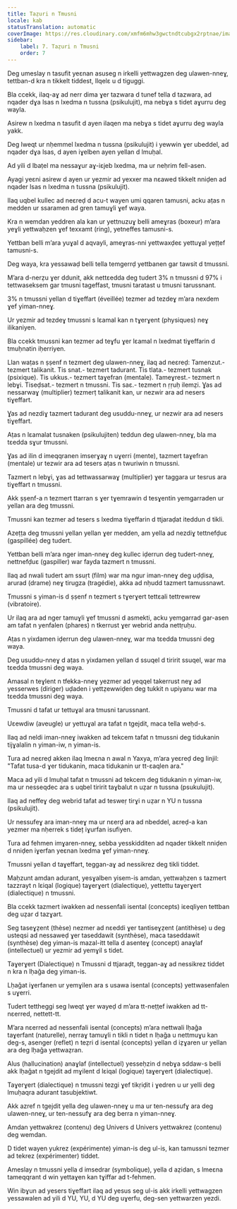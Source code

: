 ```yaml
---
title: Taẓuri n Tmusni
locale: kab
statusTranslation: automatic
coverImage: https://res.cloudinary.com/xmfm6mhw3gwctndtcubgx2rptnae/image/upload/v1741354419/small_cover_la_gran_rebelion_28716e29d2.webp
sidebar:
    label: 7. Taẓuri n Tmusni
    order: 7
---
```

Deg umeslay n tasufit yeɛnan asuseg n irkelli yettwagzen deg ulawen-nneɣ, tettban-d kra n tikkelt tiddest, llqelɛ u d tiguggi.

Bla ccekk, ilaq-aɣ ad nerr dima ɣer tazwara d tunef tella d tazwara, ad nqader dɣa lsas n lxedma n tussna (psikulujit), ma nebɣa s tidet aɣurru deg wayla.

Asirew n lxedma n tasufit d ayen ilaqen ma nebɣa s tidet aɣurru deg wayla yakk.

Deg lweqt ur nḥemmel lxedma n tussna (psikulujit) i yewwin ɣer ubeddel, ad nqader dɣa lsas, d ayen iɣelben ayen yellan d lmuḥal.

Ad yili d lbaṭel ma nessaɣur aɣ-iɛjeb lxedma, ma ur neḥrim fell-asen.

Ayagi yeɛni asirew d ayen ur yezmir ad yexxer ma nɛawed tikkelt nniḍen ad nqader lsas n lxedma n tussna (psikulujit).

Ilaq uqbel kullec ad neɛreḍ d acu-t wayen umi qqaren tamusni, acku aṭas n medden ur ssaramen ad gren tamuɣli ɣef waya.

Kra n wemdan yeddren ala kan ur yettnuzuɣ belli ameɣras (boxeur) m’ara yeɣli yettwaḥzen ɣef texxamt (ring), yetneffes tamusni-s.

Yettban belli m’ara yuɣal d aqvayli, ameɣras-nni yettwaxḍeɛ yettuɣal yeṭṭef tamusni-s.

Deg waya, kra yessawaḍ belli tella temgerrḍ yettbanen gar tawsit d tmussni.

M’ara d-nerẓu ɣer ddunit, akk nettɛedda deg tudert 3% n tmussni d 97% i tettwaseksem gar tmusni tageffast, tmusni taratast u tmusni tarussnant.

3% n tmussni yellan d tiɣeffart (éveillée) tezmer ad tezdeɣ m’ara nexdem ɣef yiman-nneɣ.

Ur yezmir ad tezdeɣ tmussni s lɛamal kan n tɣerɣent (physiques) neɣ ilikaniyen.

Bla ccekk tmussni kan tezmer ad teɣfu ɣer lɛamal n lxedmat tiɣeffarin d tmuḥnatin iḥerriyen.

Llan waṭas n ṣṣenf n tezmert deg ulawen-nneɣ, ilaq ad neɛreḍ: Tamenzut.- tezmert talikanit. Tis snat.- tezmert tadurant. Tis tlata.- tezmert tusnak (psixique). Tis ukkus.- tezmert taɣefran (mentale). Tameɣrest.- tezmert n lebɣi. Tiseḍsat.- tezmert n tmussni. Tis saɛ.- tezmert n ṛṛuḥ ilemẓi. Ɣas ad nessarwaɣ (multiplier) tezmerṭ talikanit kan, ur nezwir ara ad nesers tiɣeffart.

Ɣas ad nezdiɣ tazmert tadurant deg usuddu-nneɣ, ur nezwir ara ad nesers tiɣeffart.

Aṭas n lɛamalat tusnaken (psikulujiten) teddun deg ulawen-nneɣ, bla ma tɛedda sɣur tmussni.

Ɣas ad ilin d imeqqranen imserɣaɣ n uɣerri (mente), tazmert taɣefran (mentale) ur tezwir ara ad tesers aṭas n twuriwin n tmussni.

Tazmert n lebɣi, ɣas ad tettwassarwaɣ (multiplier) ɣer taggara ur tesrus ara tiɣeffart n tmussni.

Akk ṣṣenf-a n tezmert ttarran s ɣer tɣemrawin d tesɣentin yemgarraden ur yellan ara deg tmussni.

Tmussni kan tezmer ad tesers s lxedma tiɣeffarin d ttjaraḍat iteddun d tikli.

Azeṭṭa deg tmussni yellan yellan ɣer medden, am yella ad nezdiɣ tettnefḍuɛ (gaspillée) deg tudert.

Yettban belli m’ara nger iman-nneɣ deg kullec iḍerrun deg tudert-nneɣ, nettnefḍuɛ (gaspiller) war fayda tazmert n tmussni.

Ilaq ad nwali tudert am ssuṛt (film) war ma ngur iman-nneɣ deg uḍḍisa, arurad (drame) neɣ tirugza (tragédie), akka ad nḥudd tazmert tamussnawt.

Tmussni s yiman-is d ṣṣenf n tezmert s tɣerɣert tettɛali tettrewrew (vibratoire).

Ur ilaq ara ad nger tamuɣli ɣef tmussni d asmekti, acku yemgarrad gar-asen am tafat n yenfalen (phares) n tkerrust ɣer webrid anda nettṛuḥu.

Aṭas n yixdamen iḍerrun deg ulawen-nneɣ, war ma tɛedda tmussni deg waya.

Deg usuddu-nneɣ d aṭas n yixdamen yellan d ssuqel d tiririt ssuqel, war ma tɛedda tmussni deg waya.

Amasal n teɣlent n tfekka-nneɣ yezmer ad yeqqel takerrust neɣ ad yesserwes (diriger) uḍaden i yettẓewwiḍen deg tukkit n upiyanu war ma tɛedda tmussni deg waya.

Tmussni d tafat ur tettuɣal ara tmusni tarussnant.

Uɛewdiw (aveugle) ur yettuɣal ara tafat n tgejdit, maca tella weḥd-s.

Ilaq ad neldi iman-nneɣ iwakken ad tekcem tafat n tmussni deg tidukanin tijɣalalin n yiman-iw, n yiman-is.

Tura ad neɛreḍ akken ilaq lmeɛna n awal n Yaxya, m’ara yeɛreḍ deg linjil: "Tafat tusa-d ɣer tidukanin, maca tidukanin ur tt-ɛaqlen ara."

Maca ad yili d lmuḥal tafat n tmussni ad tekcem deg tidukanin n yiman-iw, ma ur nesseqdec ara s uqbel tiririt taɣbalut n uẓar n tussna (psukulujit).

Ilaq ad neffeɣ deg webrid tafat ad tesweṛ tirɣi n uẓar n YU n tussna (psikulujit).

Ur nessufeɣ ara iman-nneɣ ma ur nɛerḍ ara ad nbeddel, aɛreḍ-a kan yezmer ma nḥerrek s tideț iɣurfan isufiyen.

Tura ad fehmen imɣaren-nneɣ, sebba yesskidditen ad nqader tikkelt nniḍen d nniḍen iɣerfan yeɛnan lxedma ɣef yiman-nneɣ.

Tmussni yellan d taɣeffart, teggan-aɣ ad nessikrez deg tikli tiddet.

Maḥzunt amdan adurant, yesɣalben yisem-is amdan, yettwaḥzen s tazmert tazzrayt n lɛiqal (logique) taɣerɣert (dialectique), yettettu taɣerɣert (dialectique) n tmussni.

Bla ccekk tazmert iwakken ad nessenfali isental (concepts) iɛeqliyen tettban deg uẓar d tazɣart.

Seg taseɣẓent (thèse) nezmer ad nɛeddi ɣer tantiseɣẓent (antithèse) u deg usteqsi ad nessaweḍ ɣer taseddawit (synthèse), maca taseddawit (synthèse) deg yiman-is mazal-itt tella d asenteɣ (concept) anaɣlaf (intellectuel) ur yezmir ad yemɣil s tidet.

Taɣerɣert (Dialectique) n Tmussni d ttjaraḍt, teggan-aɣ ad nessikrez tiddet n kra n lḥaǧa deg yiman-is.

Lḥaǧat iɣerfanen ur yemɣilen ara s usawa isental (concepts) yettwasenfalen s uɣerri.

Tudert tettheggi seg lweqt ɣer wayeḍ d m’ara tt-neṭṭef iwakken ad tt-nɛerred, nettett-tt.

M’ara nɛerred ad nessenfali isental (concepts) m’ara nettwali lḥaǧa taɣerfant (naturelle), nerraɣ tamuɣli n tikli n tidet n lḥaǧa u nettmuɣu kan deg-s, asenger (reflet) n teẓri d isental (concepts) yellan d iẓɣaren ur yellan ara deg lḥaǧa yettwaẓran.

Alus (hallucination) anaɣlaf (intellectuel) yesseḥzin d nebɣa sddaw-s belli akk lḥaǧat n tgejdit ad mɣilent d lɛiqal (logique) taɣerɣert (dialectique).

Taɣerɣert (dialectique) n tmussni tezgi ɣef tikṛiḍit i ɣedren u ur yelli deg lmuḥaqra adurant tasubjektiwt.

Akk azref n tgejdit yella deg ulawen-nneɣ u ma ur ten-nessufɣ ara deg ulawen-nneɣ, ur ten-nessufɣ ara deg berra n yiman-nneɣ.

Amdan yettwakrez (contenu) deg Univers d Univers yettwakrez (contenu) deg wemdan.

D tidet wayen yukrez (expérimente) yiman-is deg ul-is, kan tamussni tezmer ad tekrez (expérimenter) tiddet.

Ameslay n tmussni yella d imsedrar (symbolique), yella d aẓidan, s lmeɛna tameqqrant d win yettaɣen kan tɣiffar ad t-fehmen.

Win ibɣun ad yesers tiɣeffart ilaq ad yesus seg ul-is akk irkelli yettwagzen yessawalen ad yili d YU, YU, d YU deg uɣerfu, deg-sen yettwarzen yezdi.

